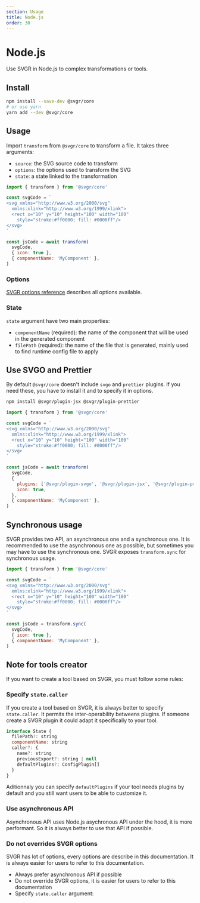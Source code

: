 ```yaml
---
section: Usage
title: Node.js
order: 30
---
```


# Node.js

Use SVGR in Node.js to complex transformations or tools.

<carbon-ad />

## Install

```bash
npm install --save-dev @svgr/core
# or use yarn
yarn add --dev @svgr/core
```

## Usage

Import `transform` from `@svgr/core` to transform a file. It takes three arguments:

- `source`: the SVG source code to transform
- `options`: the options used to transform the SVG
- `state`: a state linked to the transformation

```js
import { transform } from '@svgr/core'

const svgCode = `
<svg xmlns="http://www.w3.org/2000/svg"
  xmlns:xlink="http://www.w3.org/1999/xlink">
  <rect x="10" y="10" height="100" width="100"
    style="stroke:#ff0000; fill: #0000ff"/>
</svg>
`

const jsCode = await transform(
  svgCode,
  { icon: true },
  { componentName: 'MyComponent' },
)
```

### Options

[SVGR options reference](https://react-svgr.com/docs/options/) describes all options available.

### State

`state` argument have two main properties:

- `componentName` (required): the name of the component that will be used in the generated component
- `filePath` (required): the name of the file that is generated, mainly used to find runtime config file to apply

## Use SVGO and Prettier

By default `@svgr/core` doesn't include `svgo` and `prettier` plugins. If you need these, you have to install it and to specify it in options.

```bash
npm install @svgr/plugin-jsx @svgr/plugin-prettier
```

```js
import { transform } from '@svgr/core'

const svgCode = `
<svg xmlns="http://www.w3.org/2000/svg"
  xmlns:xlink="http://www.w3.org/1999/xlink">
  <rect x="10" y="10" height="100" width="100"
    style="stroke:#ff0000; fill: #0000ff"/>
</svg>
`

const jsCode = await transform(
  svgCode,
  {
    plugins: ['@svgr/plugin-svgo', '@svgr/plugin-jsx', '@svgr/plugin-prettier'],
    icon: true,
  },
  { componentName: 'MyComponent' },
)
```

## Synchronous usage

SVGR provides two API, an asynchronous one and a synchronous one. It is recommended to use the asynchronous one as possible, but sometimes you may have to use the synchronous one. SVGR exposes `transform.sync` for synchronous usage.

```js
import { transform } from '@svgr/core'

const svgCode = `
<svg xmlns="http://www.w3.org/2000/svg"
  xmlns:xlink="http://www.w3.org/1999/xlink">
  <rect x="10" y="10" height="100" width="100"
    style="stroke:#ff0000; fill: #0000ff"/>
</svg>
`

const jsCode = transform.sync(
  svgCode,
  { icon: true },
  { componentName: 'MyComponent' },
)
```

## Note for tools creator

If you want to create a tool based on SVGR, you must follow some rules:

### Specify `state.caller`

If you create a tool based on SVGR, it is always better to specify `state.caller`. It permits the inter-operability betweens plugins. If someone create a SVGR plugin it could adapt it specifically to your tool.

```js
interface State {
  filePath?: string
  componentName: string
  caller?: {
    name?: string
    previousExport?: string | null
    defaultPlugins?: ConfigPlugin[]
  }
}
```

Aditionnaly you can specify `defaultPlugins` if your tool needs plugins by default and you still want users to be able to customize it.

### Use asynchronous API

Asynchronous API uses Node.js asychronous API under the hood, it is more performant. So it is always better to use that API if possible.

### Do not overrides SVGR options

SVGR has lot of options, every options are describe in this documentation. It is always easier for users to refer to this documentation.

- Always prefer asynchronous API if possible
- Do not override SVGR options, it is easier for users to refer to this documentation
- Specify `state.caller` argument:
